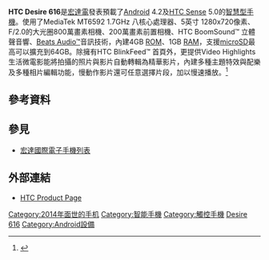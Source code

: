 '''HTC Desire 616'''是[[宏達電|宏達電]]發表預載了[[Android|Android]] 4.2及[[HTC_Sense|HTC Sense]] 5.0的[[智慧型手機|智慧型手機]]。使用了MediaTek MT6592 1.7GHz 八核心處理器、5英寸 1280x720像素、F/2.0的大光圈800萬畫素相機、200萬畫素前置相機、HTC BoomSound™ 立體聲音響、[[Beats_by_Dr._Dre|Beats Audio™]]音訊技術，內建4GB [[唯讀記憶體|ROM]]、1GB [[隨機存取存儲器|RAM]]，支援[[microSD|microSD]]最高可以擴充到64GB。除擁有HTC BlinkFeed™ 首頁外，更提供Video Highlights生活微電影能將拍攝的照片與影片自動轉輯為精華影片，內建多種主題特效與配樂及多種相片編輯功能，慢動作影片還可任意選擇片段，加以慢速播放。<ref>{{cite web |url=http://www.zhuannet.com/tag/8745.html |title=HTC Desire 616评测 - 赚网商城 |accessdate=2013-07-16 |archive-date=2014-04-07 |archive-url=https://web.archive.org/web/20140407213654/http://www.zhuannet.com/tag/8745.html |dead-url=yes }}</ref>

==參考資料==
{{reflist}}

==參見==
* [[宏達國際電子手機列表|宏達國際電子手機列表]]

==外部連結==
*[http://www.htc.com/sea/smartphones/htc-one-sv HTC Product Page]{{Wayback|url=http://www.htc.com/sea/smartphones/htc-one-sv |date=20130612223200 }}

{{HTC Phones A Series}}

[[Category:2014年面世的手机|Category:2014年面世的手机]]
[[Category:智能手機|Category:智能手機]]
[[Category:觸控手機|Category:觸控手機]]
[[Category:宏達電手機|Desire 616]]
[[Category:Android設備|Category:Android設備]]